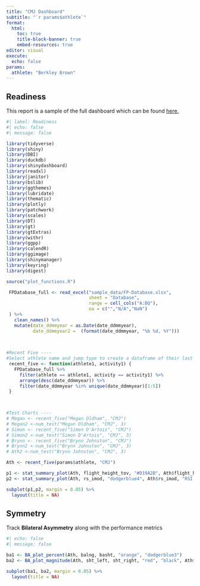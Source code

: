 ```yaml
---
title: "CMJ Dashboard"
subtitle: "`r params$athlete`"
format: 
  html:
    toc: true
    title-block-banner: true
    embed-resources: true
editor: visual
execute: 
  echo: false
params:
  athlete: "Berkley Brown"
---
```


## Readiness

This report is a sample of the full dashboard which can be found [here.](https://andrewkates.shinyapps.io/FPDash_MultipleFile/ "Andrew's FP Dashboard"){target="_blank"}

```r
#| label: Readiness
#| echo: false
#| message: false

library(tidyverse)
library(shiny)
library(DBI)
library(duckdb)
library(shinydashboard)
library(readxl)
library(janitor)
library(bslib)
library(ggthemes)
library(lubridate)
library(thematic)
library(plotly)
library(patchwork)
library(scales)
library(DT)
library(gt)
library(gtExtras)
library(withr)
library(ggpp)
library(calendR)
library(ggimage)
library(shinymanager)
library(keyring)
library(digest)

source("plot_functions.R")

 FPDatabase_full <- read_excel("sample_data/FP-Database.xlsx",
                               sheet = "Database",
                               range = cell_cols("A:BQ"),
                               na = c("","N/A","NaN")
 ) %>%
   clean_names() %>%
   mutate(date_ddmmyear = as.Date(date_ddmmyear),
          date_ddmmyear2 =  (format(date_ddmmyear, "%b %d, %Y")))
 
 

#Recent Five ----
#Select athlete name and jump type to create a dataframe of their last five test dates
 recent_five <- function(athlete1, activity1) {
   FPDatabase_full %>%
     filter(athlete == athlete1, activity == activity1) %>%
     arrange(desc(date_ddmmyear)) %>%
     filter(date_ddmmyear %in% unique(date_ddmmyear)[1:5])
 }
 


#Test Charts ----
# Megan <- recent_five("Megan Oldham", "CMJ")
# Megan2 <-num_test("Megan Oldham", "CMJ", 3)
# Simon <- recent_five("Simon D'Artois", "CMJ")
# Simon2 <-num_test("Simon D'Artois", "CMJ", 3)
# Brynn <- recent_five("Brynn Johnston", "CMJ")
# Brynn2 <-num_test("Brynn Johnston", "CMJ", 3)
# Ath2 <-num_test("Brynn Johnston", "CMJ", 3)

Ath <- recent_five(params$athlete, "CMJ")

p1 <- stat_summary_plot(Ath, flight_height_tov, "#D19A2B", Ath$flight_height_tov, "Flight Height - TOV")
p2 <- stat_summary_plot(Ath, rs_imod, "dodgerblue4", Ath$rs_imod, "RSI mod")

subplot(p1,p2, margin = 0.05) %>%
  layout(title = NA)

```

## Symmetry

Track **Bilateral Asymmetry** along with the performance metrics

```r
#| echo: false
#| message: false

ba1 <- BA_plot_percent(Ath, balng, basht, "orange", "dodgerblue3")
ba2 <- BA_plot_magnitude(Ath, sht_left, sht_right, "red", "black", Ath$sht_left, Ath$sht_right)

subplot(ba1, ba2, margin = 0.05) %>%
  layout(title = NA)


```

